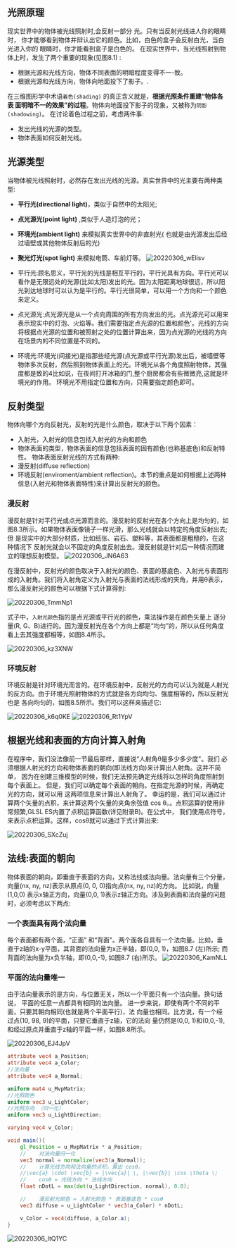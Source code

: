 ## 光照原理
现实世界中的物体被光线照射时,会反射一部分 光。只有当反射光线进人你的眼睛时，
你才能够看到物体并辩认出它的颜色。比如，白色的盒子会反射白光，当白光进入你的
眼睛时，你才能看到盒子是白色的。
在现实世界中，当光线照射到物体上时，发生了两个重要的现象(见图8.1) :
- 根据光源和光线方向，物体不同表面的明暗程度变得不一-致。
- 根据光源和光线方向，物体向地面投下了影子。.

在三维图形学中术语`着色(shading)` 的真正含义就是，**根据光照条件重建“物体各表
面明暗不一的效果”的过程**。物体向地面投下影子的现象，又被称为`阴影(shadowing)`。
在讨论着色过程之前，考虑两件事:
- 发出光线的光源的类型。
- 物体表面如何反射光线。

## 光源类型
当物体被光线照射时，必然存在发出光线的光源。真实世界中的光主要有两种类型:

- **平行光(directional light)**，类似于自然中的太阳光;
- **点光源光(point light)** ,类似于人造灯泡的光；
- **环境光(ambient light)** 来模拟真实世界中的非直射光( 也就是由光源发出后经过墙壁或其他物体反射后的光)
- **聚光灯光(spot light)** 来模拟电筒、车前灯等。
![20220306_wElisv](https://cdn.jsdelivr.net/gh/crexk/pic-archive@main/uPic/20220306_wElisv.png)

- 平行光:顾名思义，平行光的光线是相互平行的，平行光具有方向。平行光可以看作是无限远处的光源(比如太阳)发出的光。因为太阳距离地球很远，所以阳光到达地球时可以认为是平行的。平行光很简单，可以用一个方向和一个颜色来定义。
- 点光源光:点光源光是从一个点向周围的所有方向发出的光。点光源光可以用来表示现实中的灯泡、火焰等。我们需要指定点光源的位置和颜色'。光线的方向将根据点光源的位置和被照射之处的位置计算出来，因为点光源的光线的方向在场景内的不同位置是不同的。
- 环境光:环境光(间接光)是指那些经光源(点光源或平行光源)发出后，被墙壁等物体多次反射，然后照到物体表面上的光。环境光从各个角度照射物体，其强度都是致的4比如说，在夜间打开冰箱的门,整个厨房都会有些微微亮,这就是环境光的作用。
环境光不用指定位置和方向，只需要指定颜色即可。

## 反射类型
物体向哪个方向反射光，反射的光是什么颜色，取决于以下两个因素：
- 入射光，入射光的信息包括入射光的方向和颜色
- 物体表面的类型，物体表面的信息包括表面的固有颜色(也称基底色)和反射特性。
物体表面反射光线的方式有两种:
- 漫反射(diffuse reflection)
- 环境反射(enviroment/ambient reflection)。本节的重点是如何根据上述两种信息(入射光和物体表面特性)来计算出反射光的颜色。

### 漫反射

漫反射是针对平行光或点光源而言的。漫反射的反射光在各个方向上是均匀的，如
图8.3所示。如果物体表面像镜子一样光滑，那么光线就会以特定的角度反射出去;但
是现实中的大部分材质，比如纸张、岩石、塑料等，其表面都是粗糙的，在这种情况下
反射光就会以不固定的角度反射出去。漫反射就是针对后一种情况而建立的理想反射模型。
![20220306_JN6A63](https://cdn.jsdelivr.net/gh/crexk/pic-archive@main/uPic/20220306_JN6A63.png)

在漫反射中，反射光的颜色取决于入射光的颜色、表面的基底色、入射光与表面形
成的入射角。我们将入射角定义为入射光与表面的法线形成的夹角，并用θ表示，那么漫反射光的颜色可以根据下式计算得到:

![20220306_TmmNp1](https://cdn.jsdelivr.net/gh/crexk/pic-archive@main/uPic/20220306_TmmNp1.png)

式子中，`入射光颜色`指的是点光源或平行光的颜色，乘法操作是在颜色矢量上
逐分量(R, G、B)进行的。因为漫反射光在各个方向上都是“均匀”的，所以从任何角度看上去其强度都相等，如图8.4所示。

![20220306_kz3XNW](https://cdn.jsdelivr.net/gh/crexk/pic-archive@main/uPic/20220306_kz3XNW.png)


### 环境反射
环境反射是针对环境光而言的。在环境反射中，反射光的方向可以认为就是人射光的反方向。由于环境光照射物体的方式就是各方向均匀、强度相等的，所以反射光也是
各向均匀的，如图8.5所示。我们可以这样来描述它:

![20220306_k6q0KE](https://cdn.jsdelivr.net/gh/crexk/pic-archive@main/uPic/20220306_k6q0KE.png)
![20220306_Rt1YpV](https://cdn.jsdelivr.net/gh/crexk/pic-archive@main/uPic/20220306_Rt1YpV.png)


## 根据光线和表面的方向计算入射角
在程序中，我们没法像前一节最后那样，直接说“人射角θ是多少多少度"。我们
必须根据人射光的方向和物体表面的朝向(即法线方向)来计算出人射角。这并不简单，
因为在创建三维模型的时候，我们无法预先确定光线将以怎样的角度照射到每个表面上。
但是，我们可以确定每个表面的朝向。在指定光源的时候，再确定光的方向，就可以用
这两项信息来计算出人射角了。
幸运的是，我们可以通过计算两个矢量的点积，来计算这两个矢量的夹角余弦值
cos θ。。点积运算的使用非常频繁,GLSL ES内置了点积运算函数(详见附录B)。在公式中，
我们使用点符号，来表示点积运算。这样，cosθ就可以通过下式计算出来:

![20220306_SXcZuj](https://cdn.jsdelivr.net/gh/crexk/pic-archive@main/uPic/20220306_SXcZuj.png)


## 法线:表面的朝向
物体表面的朝向，即垂直于表面的方向，又称法线或法向量。法向量有三个分量，向量(nx, ny, nz)表示从原点(0, 0, 0)指向点(nx, ny, nz)的方向。
比如说，向量(1,0,0) 表示x轴正方向，向量(0,0, 1)表示z轴正方向。涉及到表面和法向量的问题时，必须考虑以下两点:

### 一个表面具有两个法向量

每个表面都有两个面，“正面” 和“背面"。两个面各自具有一个法向量。比如，垂
直于z轴的x-y平面，其背面的法向量为x正半轴，即(0,0, 1)，如图8.7 (左)所示;
而背面的法向量为x负半轴，即(0,0,-1), 如图8.7 (右)所示。
![20220306_KamNLL](https://cdn.jsdelivr.net/gh/crexk/pic-archive@main/uPic/20220306_KamNLL.png)

### 平面的法向量唯一

由于法向量表示的是方向，与位置无关，所以一个平面只有一个法向量。换句话说，
平面的任意一点都具有相同的法向量。
进一步来说，即使有两个不同的平面，只要其朝向相同(也就是两个平面平行)，法
向量也相同。比方说，有一个经过点(10, 98, 9)的平面，只要它垂直于z轴，它的法向
量仍然是(0,0, 1)和(0,0,-1),和经过原点并垂直于z轴的平面一样，如图8.8所示。

![20220306_EJ4JpV](https://cdn.jsdelivr.net/gh/crexk/pic-archive@main/uPic/20220306_EJ4JpV.png)


```glsl
attribute vec4 a_Position;
attribute vec4 a_Color;
//法向量
attribute vec4 a_Normal;

uniform mat4 u_MvpMatrix;
//光照颜色
uniform vec3 u_LightColor;
//光照方向 （归一化）
uniform vec3 u_LightDirection;

varying vec4 v_Color;

void main(){
    gl_Position = u_MvpMatrix * a_Position;
    //    对法向量归一化
    vec3 normal = normalize(vec3(a_Normal));
    //    计算光线方向和法向量的点积，算出 cosθ。
    //\vec{a} \cdot \vec{b} = |\vec{a}| \, |\vec{b}| \cos \theta \;
    //    cosθ = 光线方向 * 法线方向
    float nDotL = max(dot(u_LightDirection, normal), 0.0);

    //    漫反射光颜色 = 入射光颜色 * 表面基底色 * cosθ
    vec3 diffuse = u_LightColor * vec3(a_Color) * nDotL;

    v_Color = vec4(diffuse, a_Color.a);
}

```

![20220306_ltQ1YC](https://cdn.jsdelivr.net/gh/crexk/pic-archive@main/uPic/20220306_ltQ1YC.png)

